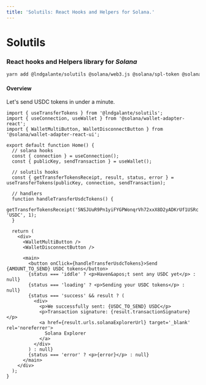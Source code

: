 ```yaml
---
title: 'Solutils: React Hooks and Helpers for Solana.'
---
```


# Solutils

### React hooks and Helpers library for _Solana_

```bash
yarn add @lndgalante/solutils @solana/web3.js @solana/spl-token @solana/wallet-adapter-react
```

#### Overview

Let's send USDC tokens in under a minute.

```tsx {1,11,15}
import { useTransferTokens } from '@lndgalante/solutils';
import { useConnection, useWallet } from '@solana/wallet-adapter-react';
import { WalletMultiButton, WalletDisconnectButton } from '@solana/wallet-adapter-react-ui';

export default function Home() {
  // solana hooks
  const { connection } = useConnection();
  const { publicKey, sendTransaction } = useWallet();

  // solutils hooks
  const { getTransferTokensReceipt, result, status, error } = useTransferTokens(publicKey, connection, sendTransaction);

  // handlers
  function handleTransferUsdcTokens() {
    getTransferTokensReceipt('5NSJUuR9Pn1yiFYGPWonqrVh72xxX8D2yADKrUf1USRc', 'USDC', 1);
  }

  return (
    <div>
      <WalletMultiButton />
      <WalletDisconnectButton />

      <main>
        <button onClick={handleTransferUsdcTokens}>Send {AMOUNT_TO_SEND} USDC tokens</button>
        {status === 'iddle' ? <p>Haven&apos;t sent any USDC yet</p> : null}
        {status === 'loading' ? <p>Sending your USDC tokens</p> : null}
        {status === 'success' && result ? (
          <div>
            <p>We successfully sent: {USDC_TO_SEND} USDC</p>
            <p>Transaction signature: {result.transactionSignature}</p>
            <a href={result.urls.solanaExplorerUrl} target='_blank' rel='noreferrer'>
              Solana Explorer
            </a>
          </div>
        ) : null}
        {status === 'error' ? <p>{error}</p> : null}
      </main>
    </div>
  );
}
```
